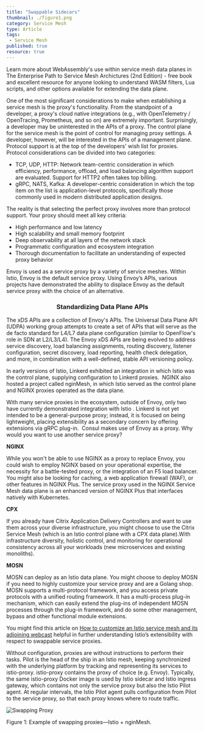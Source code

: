 ```yaml
---
title: "Swappable Sidecars"
thumbnail: ./figure1.png
category: Service Mesh
type: Article
tags:
 - Service Mesh
published: true
resource: true
---
```



<ResourcesWrapper>
  <div className="intro">
    <p>Learn more about WebAssembly's use within service mesh data planes in
      <Link className="blog" to="/learn/books">The Enterprise Path to Service Mesh Archictures (2nd Edition)</Link> -  free book and excellent resource for anyone looking to understand WASM filters, Lua scripts, and other options available for extending the data plane.</p>
  </div>

<p>
    One of the most significant considerations to make when establishing a service mesh is the proxy's functionality. From the standpoint of a developer, a proxy's cloud native integrations (e.g., with OpenTelemetry / OpenTracing, Prometheus, and so on) are extremely important. Surprisingly, a developer may be uninterested in the APIs of a proxy. The control plane for the service mesh is the point of control for managing proxy settings. A developer, however, will be interested in the APIs of a management plane. Protocol support is at the top of the developers' wish list for proxies. Protocol considerations can be divided into two categories:
</p>
<ul>
    <li>TCP, UDP, HTTP: Network team-centric consideration in which efficiency, performance, offload, and load balancing algorithm support are evaluated. Support for HTTP2 often takes top billing.
</li>
    <li>gRPC, NATS, Kafka: A developer-centric consideration in which the top item on the list is application-level protocols, specifically those commonly used in modern distributed application designs.
</li>
</ul> 

<p>The reality is that selecting the perfect proxy involves more than protocol support. Your proxy should meet all key criteria:
</p>
<ul>
    <li>High performance and low latency</li>
<li>High scalability and small memory footprint</li>
<li>Deep observability at all layers of the network stack</li>
<li>Programmatic configuration and ecosystem integration</li>
<li>Thorough documentation to facilitate an understanding of expected proxy behavior</li>
</ul>  

<p>
    Envoy is used as a service proxy by a variety of service meshes. Within Istio, Envoy is the default service proxy. Using Envoy’s APIs, various projects have demonstrated the ability to displace Envoy as the default service proxy with the choice of an alternative.
</p>

  <div className="intro">
      <h3 align="center">Standardizing Data Plane APIs</h3>
    <p>
        The xDS APIs are a collection of Envoy's APIs. The Universal Data Plane API (UDPA) working group attempts to create a set of APIs that will serve as the de facto standard for L4/L7 data plane configuration (similar to OpenFlow's role in SDN at L2/L3/L4). The Envoy xDS APIs are being evolved to address service discovery, load balancing assignments, routing discovery, listener configuration, secret discovery, load reporting, health check delegation, and more, in combination with a well-defined, stable API versioning policy.
    </p>    
  </div>

<p>
    In early versions of Istio, Linkerd exhibited an integration in which Istio was the control plane, supplying configuration to Linkerd proxies.  NGINX also hosted a project called nginMesh, in which Istio served as the control plane and NGINX proxies operated as the data plane.
</p>
<p>
    With many service proxies in the ecosystem, outside of Envoy, only two have currently demonstrated integration with Istio . Linkerd is not yet intended to be a general-purpose proxy; instead, it is focused on being lightweight, placing extensibility as a secondary concern by offering extensions via gRPC plug-in.  Consul makes use of Envoy as a proxy. Why would you want to use another service proxy?
</p>

<strong>NGINX</strong>
<p>
While you won't be able to use NGINX as a proxy to replace Envoy, you could wish to employ NGINX based on your operational expertise, the necessity for a battle-tested proxy, or the integration of an F5 load balancer. You might also be looking for caching, a web application firewall (WAF), or other features in NGINX Plus. The service proxy used in the NGINX Service Mesh data plane is an enhanced version of NGINX Plus that interfaces natively with Kubernetes.
</p>
<strong>CPX</strong>
<p>
If you already have Citrix Application Delivery Controllers and want to use them across your diverse infrastructure, you might choose to use the Citrix Service Mesh (which is an Istio control plane with a CPX data plane).With infrastructure diversity, holistic control, and monitoring for operational consistency across all your workloads (new microservices and existing monoliths).
</p>
<strong>MOSN</strong>
<p>
    MOSN can deploy as an Istio data plane. You might choose to deploy MOSN if you need to highly customize your service proxy and are a Golang shop. MOSN supports a multi-protocol framework, and you access private protocols with a unified routing framework. It has a multi-process plug-in mechanism, which can easily extend the plug-ins of independent MOSN processes through the plug-in framework, and do some other management, bypass and other functional module extensions.
</p>

<div class="fact">
    You might find this article on <a href="https://www.oreilly.com/content/how-to-customize-an-istio-service-mesh/">How to customize an Istio service mesh and its adjoining webcast</a> helpful in further understanding Istio’s extensibility with respect to swappable service proxies.
</div>

<p>
    Without configuration, proxies are without instructions to perform their tasks. Pilot is the head of the ship in an Istio mesh, keeping synchronized with the underlying platform by tracking and representing its services to istio-proxy. istio-proxy contains the proxy of choice (e.g. Envoy). Typically, the same istio-proxy Docker image is used by Istio sidecar and Istio ingress gateway, which contains not only the service proxy but also the Istio Pilot agent.  At regular intervals, the Istio Pilot agent pulls configuration from Pilot to the service proxy, so that each proxy knows where to route traffic.
</p>

  <div className="center" >
  <img src={Swappingproxy} align="center" alt="Swapping Proxy" />
  <p>
  Figure 1: Example of swapping proxies—Istio + nginMesh.
  </p>
  </div>


</ResourcesWrapper>
